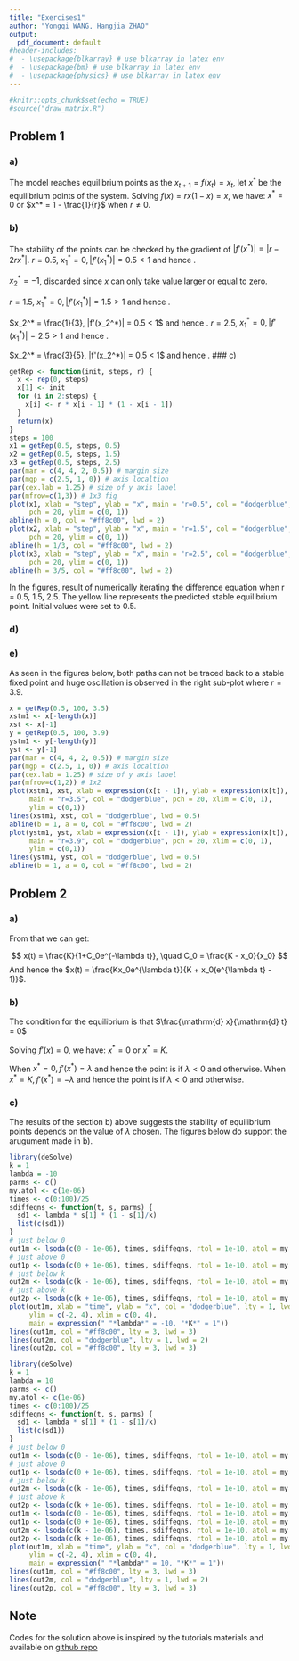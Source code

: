 ```yaml
---
title: "Exercises1"
author: "Yongqi WANG, Hangjia ZHAO"
output:
  pdf_document: default
#header-includes:
#  - \usepackage{blkarray} # use blkarray in latex env
#  - \usepackage{bm} # use blkarray in latex env
#  - \usepackage{physics} # use blkarray in latex env
---
```


```r
#knitr::opts_chunk$set(echo = TRUE)
#source("draw_matrix.R")
```

\newcommand{\m}[1]{\mathbf{#1}}
\newcommand{\myoe}[2]{\frac{\mathrm{d} #1}{\mathrm{d} #2}}

## Problem 1

### a)

The model reaches equilibrium points as the $x_{t+1} = f(x_t) = x_t$, let $x^*$ be the equilibrium points of the system.
Solving $f(x) = rx(1-x) = x$, we have: $x^* = 0$ or $x^* = 1 - \frac{1}{r}$ when $r \not= 0$.

### b) 

The stability of the points can be checked by the gradient of $|f'(x^*)| = |r - 2rx^*|$.
$r = 0.5$, $x^*_1 = 0, |f'(x_1^*)| = 0.5 < 1$ and hence \textbf{attractive and stable}.

$x_2^* = -1$, discarded since $x$ can only take value larger or equal to zero.


$r = 1.5$, $x^*_1 = 0, |f'(x_1^*)| = 1.5 > 1$ and hence \textbf{repelling and unstable}.

$x_2^* = \frac{1}{3}, |f'(x_2^*)| = 0.5 < 1$ and hence \textbf{attractive and stable}.
$r = 2.5$, $x^*_1 = 0, |f'(x_1^*)| = 2.5 > 1$ and hence \textbf{repelling and unstable}.

$x_2^* = \frac{3}{5}, |f'(x_2^*)| = 0.5 < 1$ and hence \textbf{attractive and stable}.
### c)
```r
getRep <- function(init, steps, r) {
  x <- rep(0, steps)
  x[1] <- init
  for (i in 2:steps) {
    x[i] <- r * x[i - 1] * (1 - x[i - 1])
  }
  return(x)
}
steps = 100
x1 = getRep(0.5, steps, 0.5)
x2 = getRep(0.5, steps, 1.5)
x3 = getRep(0.5, steps, 2.5)
par(mar = c(4, 4, 2, 0.5)) # margin size
par(mgp = c(2.5, 1, 0)) # axis localtion
par(cex.lab = 1.25) # size of y axis label 
par(mfrow=c(1,3)) # 1x3 fig
plot(x1, xlab = "step", ylab = "x", main = "r=0.5", col = "dodgerblue",
     pch = 20, ylim = c(0, 1))
abline(h = 0, col = "#ff8c00", lwd = 2)
plot(x2, xlab = "step", ylab = "x", main = "r=1.5", col = "dodgerblue",
     pch = 20, ylim = c(0, 1))
abline(h = 1/3, col = "#ff8c00", lwd = 2)
plot(x3, xlab = "step", ylab = "x", main = "r=2.5", col = "dodgerblue",
     pch = 20, ylim = c(0, 1))
abline(h = 3/5, col = "#ff8c00", lwd = 2)
```

In the figures, result of numerically iterating the difference equation when r = 0.5, 1.5, 2.5. The yellow line represents the predicted stable equilibrium point. Initial values were set to $0.5$.


### d) 
### e)

As seen in the figures below, both paths can not be traced back to a stable fixed point and huge oscillation is observed in the right sub-plot where $r=3.9$.

```r
x = getRep(0.5, 100, 3.5)
xstm1 <- x[-length(x)]
xst <- x[-1]
y = getRep(0.5, 100, 3.9)
ystm1 <- y[-length(y)]
yst <- y[-1]
par(mar = c(4, 4, 2, 0.5)) # margin size
par(mgp = c(2.5, 1, 0)) # axis localtion
par(cex.lab = 1.25) # size of y axis label 
par(mfrow=c(1,2)) # 1x2
plot(xstm1, xst, xlab = expression(x[t - 1]), ylab = expression(x[t]),
     main = "r=3.5", col = "dodgerblue", pch = 20, xlim = c(0, 1), 
     ylim = c(0,1))
lines(xstm1, xst, col = "dodgerblue", lwd = 0.5)
abline(b = 1, a = 0, col = "#ff8c00", lwd = 2)
plot(ystm1, yst, xlab = expression(x[t - 1]), ylab = expression(x[t]),
     main = "r=3.9", col = "dodgerblue", pch = 20, xlim = c(0, 1), 
     ylim = c(0,1))
lines(ystm1, yst, col = "dodgerblue", lwd = 0.5)
abline(b = 1, a = 0, col = "#ff8c00", lwd = 2)
```
## Problem 2
### a)
\begin{align*}
\int \frac{d x(t)}{x(t)(1 - \frac{x(t)}{K})} &= \int \lambda dt \quad \text{separation of variables}\\
\int \frac{dx(t)}{x(t)} + \int \frac{dx(t)}{K-x(t)} &= \int \lambda dt \\
\ln{|x(t)|} - \ln{|K - x(t)|} &= \lambda t + C \\
\ln{|\frac{K-x(t)}{x(t)}|} &= -(\lambda t + C) \\
|\frac{K-x(t)}{x(t)}| &= e^{-(\lambda t + C)} \\
\frac{K-x(t)}{x(t)} &= e^{-\lambda t} C_0
\end{align*}

From that we can get:

$$
x(t) = \frac{K}{1+C_0e^{-\lambda t}}, \quad C_0 = \frac{K - x_0}{x_0}
$$
And hence the $x(t) = \frac{Kx_0e^{\lambda t}}{K + x_0(e^{\lambda t} - 1)}$.

### b)

The condition for the equilibrium is that $\myoe{x}{t} = 0$

Solving $f'(x) = 0$, we have: $x^* = 0$ or $x^* = K$.

When $x^* = 0, f'(x^*) = \lambda$ and hence the point is \textbf{stable} if $\lambda <0$ and \textbf{unstable} otherwise.
When $x^* = K, f'(x^*) = -\lambda$ and hence the point is \textbf{unstable} if $\lambda <0$ and \textbf{stable} otherwise.

### c)

The results of the section b) above suggests the stability of equilibrium points depends on the value of $\lambda$ chosen. The figures below do support the arugument made in b).

```r
library(deSolve)
k = 1
lambda = -10
parms <- c()
my.atol <- c(1e-06)
times <- c(0:100)/25
sdiffeqns <- function(t, s, parms) {
  sd1 <- lambda * s[1] * (1 - s[1]/k)
  list(c(sd1))
}
# just below 0
out1m <- lsoda(c(0 - 1e-06), times, sdiffeqns, rtol = 1e-10, atol = my.atol)
# just above 0
out1p <- lsoda(c(0 + 1e-06), times, sdiffeqns, rtol = 1e-10, atol = my.atol)
# just below k
out2m <- lsoda(c(k - 1e-06), times, sdiffeqns, rtol = 1e-10, atol = my.atol)
# just above k
out2p <- lsoda(c(k + 1e-06), times, sdiffeqns, rtol = 1e-10, atol = my.atol)
plot(out1m, xlab = "time", ylab = "x", col = "dodgerblue", lty = 1, lwd = 2, 
     ylim = c(-2, 4), xlim = c(0, 4),
     main = expression(" "*lambda*" = -10, "*K*" = 1"))
lines(out1m, col = "#ff8c00", lty = 3, lwd = 3)
lines(out2m, col = "dodgerblue", lty = 1, lwd = 2)
lines(out2p, col = "#ff8c00", lty = 3, lwd = 3)
```
```r
library(deSolve)
k = 1
lambda = 10
parms <- c()
my.atol <- c(1e-06)
times <- c(0:100)/25
sdiffeqns <- function(t, s, parms) {
  sd1 <- lambda * s[1] * (1 - s[1]/k)
  list(c(sd1))
}
# just below 0
out1m <- lsoda(c(0 - 1e-06), times, sdiffeqns, rtol = 1e-10, atol = my.atol)
# just above 0
out1p <- lsoda(c(0 + 1e-06), times, sdiffeqns, rtol = 1e-10, atol = my.atol)
# just below k
out2m <- lsoda(c(k - 1e-06), times, sdiffeqns, rtol = 1e-10, atol = my.atol)
# just above k
out2p <- lsoda(c(k + 1e-06), times, sdiffeqns, rtol = 1e-10, atol = my.atol)
out1m <- lsoda(c(0 - 1e-06), times, sdiffeqns, rtol = 1e-10, atol = my.atol)
out1p <- lsoda(c(0 + 1e-06), times, sdiffeqns, rtol = 1e-10, atol = my.atol)
out2m <- lsoda(c(k - 1e-06), times, sdiffeqns, rtol = 1e-10, atol = my.atol)
out2p <- lsoda(c(k + 1e-06), times, sdiffeqns, rtol = 1e-10, atol = my.atol)
plot(out1m, xlab = "time", ylab = "x", col = "dodgerblue", lty = 1, lwd = 2, 
     ylim = c(-2, 4), xlim = c(0, 4),
     main = expression(" "*lambda*" = 10, "*K*" = 1"))
lines(out1m, col = "#ff8c00", lty = 3, lwd = 3)
lines(out2m, col = "dodgerblue", lty = 1, lwd = 2)
lines(out2p, col = "#ff8c00", lty = 3, lwd = 3)
```

## Note

Codes for the solution above is inspired by the tutorials materials and available on [github repo](https://github.com/wyq977/evolutionary-dynamics-2019)
